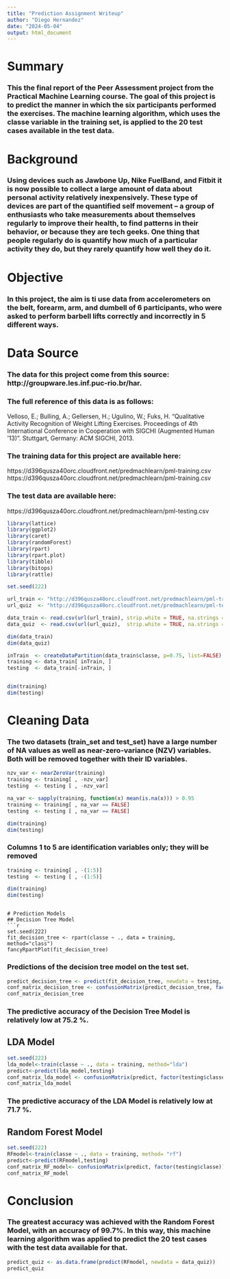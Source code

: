 ```yaml
---
title: "Prediction Assignment Writeup"
author: "Diego Hernandez"
date: "2024-05-04"
output: html_document
---
```


# Summary
### This the final report of the Peer Assessment project from the Practical Machine Learning course. The goal of this project is to predict the manner in which the six participants performed the exercises. The machine learning algorithm, which uses the classe variable in the training set, is applied to the 20 test cases available in the test data.

# Background
### Using devices such as Jawbone Up, Nike FuelBand, and Fitbit it is now possible to collect a large amount of data about personal activity relatively inexpensively. These type of devices are part of the quantified self movement – a group of enthusiasts who take measurements about themselves regularly to improve their health, to find patterns in their behavior, or because they are tech geeks. One thing that people regularly do is quantify how much of a particular activity they do, but they rarely quantify how well they do it. 

# Objective
### In this project, the aim is ti use data from accelerometers on the belt, forearm, arm, and dumbell of 6 participants, who were asked to perform barbell lifts correctly and incorrectly in 5 different ways. 

# Data Source

### The data for this project come from this source: http://groupware.les.inf.puc-rio.br/har.

### The full reference of this data is as follows:
Velloso, E.; Bulling, A.; Gellersen, H.; Ugulino, W.; Fuks, H. “Qualitative Activity Recognition of Weight Lifting Exercises. Proceedings of 4th International Conference in Cooperation with SIGCHI (Augmented Human ’13)”. Stuttgart, Germany: ACM SIGCHI, 2013.

### The training data for this project are available here:
https://d396qusza40orc.cloudfront.net/predmachlearn/pml-training.csv
https://d396qusza40orc.cloudfront.net/predmachlearn/pml-training.csv

### The test data are available here:
https://d396qusza40orc.cloudfront.net/predmachlearn/pml-testing.csv

```r
library(lattice)
library(ggplot2)
library(caret)
library(randomForest)
library(rpart)
library(rpart.plot)
library(tibble)
library(bitops)
library(rattle)

set.seed(222)
```

```r
url_train <- "http://d396qusza40orc.cloudfront.net/predmachlearn/pml-training.csv"
url_quiz  <- "http://d396qusza40orc.cloudfront.net/predmachlearn/pml-testing.csv"

data_train <- read.csv(url(url_train), strip.white = TRUE, na.strings = c("NA",""))
data_quiz  <- read.csv(url(url_quiz),  strip.white = TRUE, na.strings = c("NA",""))

dim(data_train)
dim(data_quiz)

```


```r
inTrain  <- createDataPartition(data_train$classe, p=0.75, list=FALSE)
training <- data_train[ inTrain, ]
testing  <- data_train[-inTrain, ]


dim(training)
dim(testing)

```
# Cleaning Data
### The two datasets (train_set and test_set) have a large number of NA values as well as near-zero-variance (NZV) variables. Both will be removed together with their ID variables.

```r
nzv_var <- nearZeroVar(training)
training <- training[ , -nzv_var]
testing  <- testing [ , -nzv_var]

na_var <- sapply(training, function(x) mean(is.na(x))) > 0.95
training <- training[ , na_var == FALSE]
testing  <- testing [ , na_var == FALSE]

dim(training)
dim(testing)
```

### Columns 1 to 5 are identification variables only; they will be removed 

```r
training <- training[ , -(1:5)]
testing  <- testing [ , -(1:5)]

dim(training)
dim(testing)
```


```

# Prediction Models
## Decision Tree Model
```r
set.seed(222)
fit_decision_tree <- rpart(classe ~ ., data = training, method="class")
fancyRpartPlot(fit_decision_tree)
```
### Predictions of the decision tree model on the test set.

```r
predict_decision_tree <- predict(fit_decision_tree, newdata = testing, type="class")
conf_matrix_decision_tree <- confusionMatrix(predict_decision_tree, factor(testing$classe))
conf_matrix_decision_tree

```
### The predictive accuracy of the Decision Tree Model is relatively low at 75.2 %.

## LDA Model 

```r
set.seed(222)
lda_model<-train(classe ~ ., data = training, method="lda")
predict<-predict(lda_model,testing)
conf_matrix_lda_model <- confusionMatrix(predict, factor(testing$classe))
conf_matrix_lda_model
```

### The predictive accuracy of the LDA Model is relatively low at 71.7 %.

## Random Forest Model

```r
set.seed(222)
RFmodel<-train(classe ~ ., data = training, method= "rf")
predict<-predict(RFmodel,testing)
conf_matrix_RF_model<- confusionMatrix(predict, factor(testing$classe))
conf_matrix_RF_model
```

# Conclusion
### The greatest accuracy was achieved with the Random Forest Model, with an accuracy of 99.7%. In this way, this machine learning algorithm was applied to predict the 20 test cases with the test data available for that.


```r
predict_quiz <- as.data.frame(predict(RFmodel, newdata = data_quiz))
predict_quiz
```

